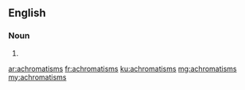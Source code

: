 ==English==

===Noun===
{{head|en|plural}}

# {{plural of|achromatism|lang=en|nocat=1}}

[[ar:achromatisms]]
[[fr:achromatisms]]
[[ku:achromatisms]]
[[mg:achromatisms]]
[[my:achromatisms]]